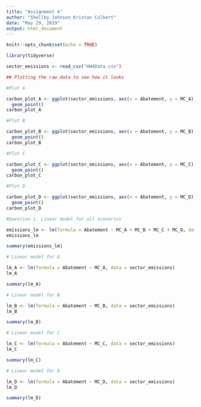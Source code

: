 ```yaml
---
title: "Assignment 4"
author: "Shellby Johnson_Kristan Culbert"
date: "May 29, 2019"
output: html_document
---
```


```r
knitr::opts_chunk$set(echo = TRUE)
```


```r

library(tidyverse)

sector_emissions <- read_csv("HW4Data.csv")

```

```r

## Plotting the raw data to see how it looks 

#Plot A

carbon_plot_A <- ggplot(sector_emissions, aes(x = Abatement, y = MC_A)) +
  geom_point()
carbon_plot_A

#Plot B

carbon_plot_B <- ggplot(sector_emissions, aes(x = Abatement, y = MC_B)) +
  geom_point()
carbon_plot_B

#Plot C

carbon_plot_C <- ggplot(sector_emissions, aes(x = Abatement, y = MC_C)) +
  geom_point()
carbon_plot_C

#Plot D

carbon_plot_D <- ggplot(sector_emissions, aes(x = Abatement, y = MC_D)) +
  geom_point()
carbon_plot_D

```

```r

#Question 1. Linear model for all scenarios

emissions_lm <- lm(formula = Abatement ~ MC_A + MC_B + MC_C + MC_D, data = sector_emissions)
emissions_lm

summary(emissions_lm)

# Linear model for A

lm_A <- lm(formula = Abatement ~ MC_A, data = sector_emissions)
lm_A

summary(lm_A)

# Linear model for B

lm_B <- lm(formula = Abatement ~ MC_B, data = sector_emissions)
lm_B

summary(lm_B)

# Linear model for C

lm_C <- lm(formula = Abatement ~ MC_C, data = sector_emissions)
lm_C

summary(lm_C)

# Linear model for D

lm_D <- lm(formula = Abatement ~ MC_D, data = sector_emissions)
lm_D

summary(lm_D)


```


